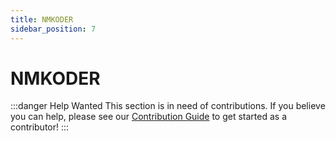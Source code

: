 ```yaml
---
title: NMKODER
sidebar_position: 7
---
```


# NMKODER

:::danger Help Wanted
This section is in need of contributions. If you believe you can help, please see our [Contribution Guide](../contribution-guide.mdx) to get started as a contributor!
:::